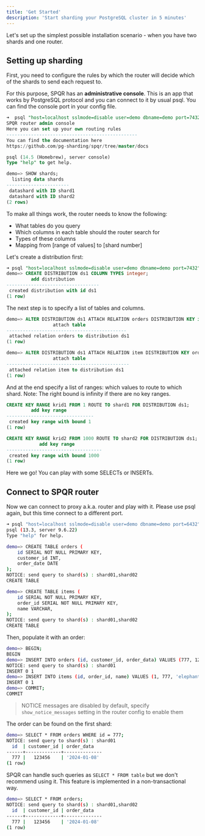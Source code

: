 ```yaml
---
title: 'Get Started'
description: 'Start sharding your PostgreSQL cluster in 5 minutes'
---
```



Let's set up the simplest possible installation scenario - when you have two shards and one router.

<AccordionGroup>
  <Accordion icon="docker" title="Pull the SPQR docker image">
    <DockerImage />
  </Accordion>
  <Accordion icon="rectangle-terminal" title="Build the SPQR locally">
    <BuildLocal />
  </Accordion>
</AccordionGroup>


## Setting up sharding

First, you need to configure the rules by which the router will decide which of the shards to send each request to.

For this purpose, SPQR has an **administrative console**. This is an app that works by PostgreSQL protocol and you can connect to it by usual psql. You can find the console port in your config file.

```sql
➜  psql "host=localhost sslmode=disable user=demo dbname=demo port=7432"
SPQR router admin console
Here you can set up your own routing rules
------------------------------------------------
You can find the documentation here
https://github.com/pg-sharding/spqr/tree/master/docs

psql (14.5 (Homebrew), server console)
Type "help" to get help.

demo=> SHOW shards;
  listing data shards  
-----------------------
 datashard with ID shard1
 datashard with ID shard2
(2 rows)
```

To make all things work, the router needs to know the following:

- What tables do you query
- Which columns in each table should the router search for
- Types of these columns
- Mapping from [range of values] to [shard number]

Let's create a distribution first:

```sql
➜ psql "host=localhost sslmode=disable user=demo dbname=demo port=7432"
demo=> CREATE DISTRIBUTION ds1 COLUMN TYPES integer;
         add distribution         
----------------------------------
 created distribution with id ds1
(1 row)
```

The next step is to specify a list of tables and columns.

```sql
demo=> ALTER DISTRIBUTION ds1 ATTACH RELATION orders DISTRIBUTION KEY id;
                 attach table               
--------------------------------------------
 attached relation orders to distribution ds1
(1 row)

demo=> ALTER DISTRIBUTION ds1 ATTACH RELATION item DISTRIBUTION KEY order_id;
                 attach table                 
---------------------------------------------
 attached relation item to distribution ds1
(1 row)
```

And at the end specify a list of ranges: which values to route to which shard. Note: The right bound is infinity if there are no key ranges.

```sql
CREATE KEY RANGE krid1 FROM 1 ROUTE TO shard1 FOR DISTRIBUTION ds1;
         add key range          
--------------------------------
 created key range with bound 1
(1 row)

CREATE KEY RANGE krid2 FROM 1000 ROUTE TO shard2 FOR DISTRIBUTION ds1;
            add key range          
-----------------------------------
 created key range with bound 1000
(1 row)
```

Here we go! You can play with some SELECTs or INSERTs.

## Connect to SPQR router

Now we can connect to proxy a.k.a. router and play with it. Please use psql again, but this time connect to a different port.

```bash
➜ psql "host=localhost sslmode=disable user=demo dbname=demo port=6432"
psql (13.3, server 9.6.22)
Type "help" for help.

demo=> CREATE TABLE orders (
    id SERIAL NOT NULL PRIMARY KEY,
    customer_id INT,
    order_date DATE
);
NOTICE: send query to shard(s) : shard01,shard02
CREATE TABLE

demo=> CREATE TABLE items (
    id SERIAL NOT NULL PRIMARY KEY,
    order_id SERIAL NOT NULL PRIMARY KEY,
    name VARCHAR,
);
NOTICE: send query to shard(s) : shard01,shard02
CREATE TABLE
```

Then, populate it with an order:

```bash
demo=> BEGIN;
BEGIN
demo=> INSERT INTO orders (id, customer_id, order_data) VALUES (777, 123456, '2024-01-08');
NOTICE: send query to shard(s) : shard01
INSERT 0 1
demo=> INSERT INTO items (id, order_id, name) VALUES (1, 777, 'elephant');
INSERT 0 1
demo=> COMMIT;
COMMIT
```

> NOTICE messages are disabled by default, specify `show_notice_messages` setting in the router config to enable them

The order can be found on the first shard:

```bash
demo=> SELECT * FROM orders WHERE id = 777;
NOTICE: send query to shard(s) : shard01
  id  | customer_id | order_data 
------+-------------+--------------
  777 |   123456    | '2024-01-08'
(1 row)
```

SPQR can handle such queries as `SELECT * FROM table` but we don't recommend using it. This feature is implemented in a non-transactional way.

```bash
demo=> SELECT * FROM orders;
NOTICE: send query to shard(s) : shard01,shard02
  id  | customer_id | order_data 
------+-------------+--------------
  777 |   123456    | '2024-01-08'
(1 row)
```